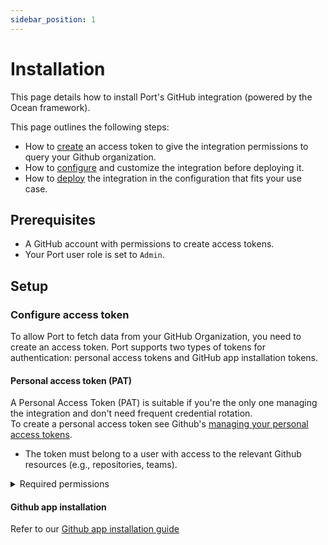 ```yaml
---
sidebar_position: 1
---
```



# Installation

This page details how to install Port's GitHub integration (powered by the Ocean framework).

This page outlines the following steps:

- How to [create](#create-an-access-token) an access token to give the integration permissions to query your Github organization.
- How to [configure](#configure-the-integration) and customize the integration before deploying it.
- How to [deploy](#deploy-the-integration) the integration in the configuration that fits your use case.

## Prerequisites

- A GitHub account with permissions to create access tokens.
- Your Port user role is set to `Admin`.

## Setup

### Configure access token

To allow Port to fetch data from your GitHub Organization, you need to create an access token. Port supports two types of tokens for authentication: personal access tokens and GitHub app installation tokens.

#### Personal access token (PAT)

A Personal Access Token (PAT) is suitable if you're the only one managing the integration and don't need frequent credential rotation.  
To create a personal access token see Github's [managing your personal access tokens](https://docs.github.com/en/authentication/keeping-your-account-and-data-secure/managing-your-personal-access-tokens).

- The token must belong to a user with access to the relevant Github resources (e.g., repositories, teams).

<details>
  <summary>Required permissions</summary>

  These are the necessary permissions if you're creating a fine-grained PAT.

  **Repository permissions:**
  - **Content**: Readonly (For reading files)
  - **Metadata**: Readonly
  - **Pull Requests**: Readonly
  - **Administration:** Readonly (for syncing github teams and collaborators)
  
  **Organization permissions:**
  - **Members**: Readonly(for syncing users)
  - **Webhooks**: Read and Write (for managing webhook)
</details>

#### Github app installation

Refer to our [Github app installation guide](./github-app.mdx)

<InstallMethods setupName="classic" />
